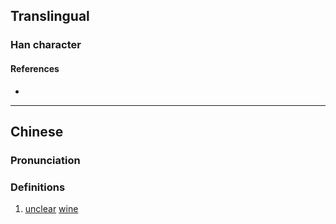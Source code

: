 {{character info}}
==Translingual==

===Han character===
{{Han char|rn=85|rad=水|as=17|sn=20|four=33150|canj=EJIC|ids=⿰氵戴}}

====References====
* {{Han ref|kx=0661.220|dkj=18715|dj=1071.050|hdz=31791.090|uh=703B|ud=28731|bh=F467|bd=62567}}

----

==Chinese==
{{zh-forms}}

===Pronunciation===
{{zh-pron
|m=dài
|c=daai3
|mc=
|oc=
|ma=
|cat=n
}}

===Definitions===
{{zh-hanzi}}

# [[unclear]] [[wine]]